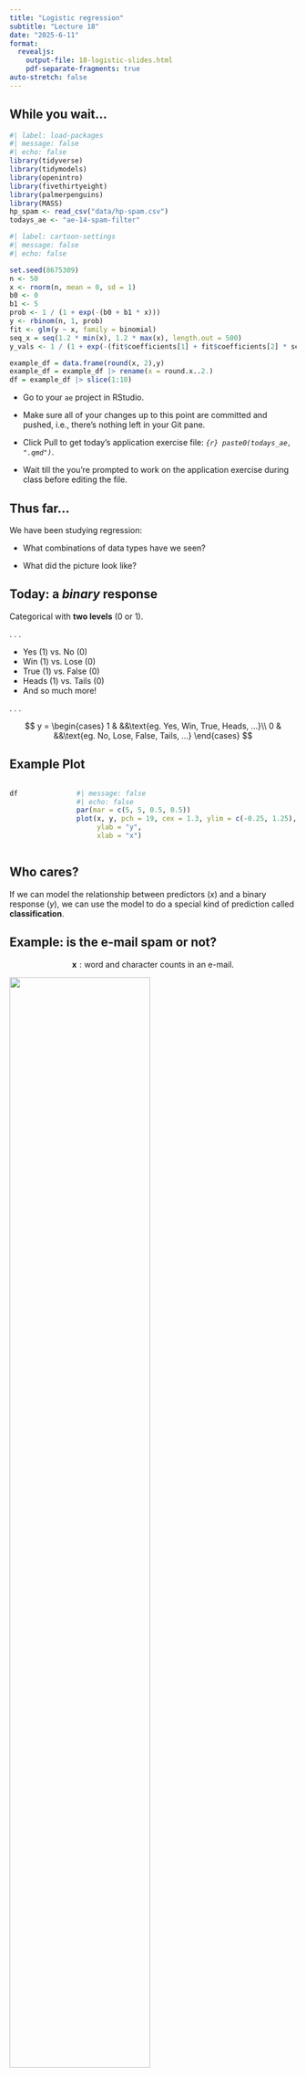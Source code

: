 ```yaml
---
title: "Logistic regression"
subtitle: "Lecture 18"
date: "2025-6-11"
format: 
  revealjs:
    output-file: 18-logistic-slides.html
    pdf-separate-fragments: true
auto-stretch: false
---
```


## While you wait... {.smaller}

```r
#| label: load-packages
#| message: false
#| echo: false
library(tidyverse)
library(tidymodels)
library(openintro)
library(fivethirtyeight)
library(palmerpenguins)
library(MASS)
hp_spam <- read_csv("data/hp-spam.csv")
todays_ae <- "ae-14-spam-filter"
```

```r
#| label: cartoon-settings
#| message: false
#| echo: false

set.seed(8675309)
n <- 50
x <- rnorm(n, mean = 0, sd = 1)
b0 <- 0  
b1 <- 5
prob <- 1 / (1 + exp(-(b0 + b1 * x)))
y <- rbinom(n, 1, prob)
fit <- glm(y ~ x, family = binomial)
seq_x = seq(1.2 * min(x), 1.2 * max(x), length.out = 500)
y_vals <- 1 / (1 + exp(-(fit$coefficients[1] + fit$coefficients[2] * seq_x)))

example_df = data.frame(round(x, 2),y)
example_df = example_df |> rename(x = round.x..2.)
df = example_df |> slice(1:10)
```

::: appex
-   Go to your `ae` project in RStudio.

-   Make sure all of your changes up to this point are committed and pushed, i.e., there's nothing left in your Git pane.

-   Click Pull to get today's application exercise file: *`{r} paste0(todays_ae, ".qmd")`*.

-   Wait till the you're prompted to work on the application exercise during class before editing the file.
:::

## Thus far...

We have been studying regression:

-   What combinations of data types have we seen?

-   What did the picture look like?

## Today: a *binary* response {.smaller}

Categorical with **two levels** (0 or 1).

. . .

::: incremental
-   Yes (1) vs. No (0)
-   Win (1) vs. Lose (0)
-   True (1) vs. False (0)
-   Heads (1) vs. Tails (0)
-   And so much more!
:::

. . .

$$
y = 
\begin{cases}
1 & &&\text{eg. Yes, Win, True, Heads, ...}\\
0 & &&\text{eg. No, Lose, False, Tails, ...}
\end{cases}
$$

## Example Plot

::: columns
::: {.column width="20%"}
```r
df
```
:::

::: {.column width="80%"}
```r
#| message: false
#| echo: false
par(mar = c(5, 5, 0.5, 0.5))
plot(x, y, pch = 19, cex = 1.3, ylim = c(-0.25, 1.25), cex.lab = 1.5,
     ylab = "y",
     xlab = "x")

```
:::
:::

## Who cares?

If we can model the relationship between predictors ($x$) and a binary response ($y$), we can use the model to do a special kind of prediction called **classification**.

## Example: is the e-mail spam or not? {.smaller}

$$
\mathbf{x}: \text{word and character counts in an e-mail.}
$$

![](images/18/spam.png){fig-align="center" width="70%"}

$$
y
= 
\begin{cases}
1 & \text{it's spam}\\
0 & \text{it's legit}
\end{cases}
$$

## Example: is it cancer or not? {.smaller}

$$
\mathbf{x}: \text{features in a medical image.}
$$

![](images/18/head-neck.jpg){fig-align="center"}

$$
y
= 
\begin{cases}
1 & \text{it's cancer}\\
0 & \text{it's healthy}
\end{cases}
$$

## Example: will they default? {.smaller}

$$
\mathbf{x}: \text{financial and demographic info about a loan applicant.}
$$

![](images/18/fico.jpg){fig-align="center" width="60%"}

$$
y
= 
\begin{cases}
1 & \text{applicant is at risk of defaulting on loan}\\
0 & \text{applicant is safe}
\end{cases}
$$

## How do we model this type of data? {.smaller}

```r
#| message: false
#| echo: false
par(mar = c(5, 5, 0.5, 0.5))
plot(x, y, pch = 19, cex =  1.3, ylim = c(-0.25, 1.25), cex.lab = 1.5,
     ylab = "y",
     xlab = "x")
```

## Straight line of best fit is a little silly {.smaller}

```r
#| message: false
#| echo: false
par(mar = c(5, 5, 0.5, 0.5))
plot(x, y, pch = 19, cex = 1.3, ylim = c(-0.25, 1.25), cex.lab = 1.5,
     ylab = "y",
     xlab = "x")
abline(lm(y ~ x), col = "hotpink2", lwd = 3)
```

## Modelling probabilities {.smaller}

Instead of modeling $y$ directly, let's model the probability that $y=1$:

-   "Given new email, what's the probability that it's spam?''
-   "Given new image, what's the probability that it's cancer?''
-   "Given new loan application, what's the probability that they default?''

## Modelling probabilities: lines are still silly {.smaller}

```r
#| message: false
#| echo: false
par(mar = c(5, 5, 0.5, 0.5))
plot(x, y, pch = 19, cex = 1.3, ylim = c(-0.25, 1.25), cex.lab = 1.5,
     ylab = "Prob(y = 1)",
     xlab = "x")
abline(lm(y ~ x), col = "hotpink2", lwd = 3)
```

## Instead: S-curve of best fit {.smaller}

```r
#| message: false
#| echo: false
par(mar = c(5, 5, 0.5, 0.5))
plot(x, y, pch = 19, cex = 1.3, ylim = c(-0.25, 1.25), cex.lab = 1.5,
     ylab = "Prob(y = 1)",
     xlab = "x")
lines(seq_x, y_vals, col = "hotpink2", lwd = 3)
points(x, y, pch = 19, cex = 0.75)
```

## Why don't we model y directly? {.smaller}

-   **Recall regression with a numerical response**:\
    \
    Our models do not output *guarantees* for $y$, they output predictions that describe behavior *on average*;

. . .

<br>

-   **Similar when modeling a binary response**:\
    \
    Our models cannot directly guarantee that $y$ will be zero or one. The correct analog to "on average" for a 0/1 response is "what's the probability?"

## On average vs. What's the probability? {.smaller}

Let's suppose I'm classifying emails as spam ( $y = 1$ ) vs. legit ( $y$ = 0 ).
At some given length (suppose $x = 500$ words), I see that:

-   8 emails were spam

-   2 emails were legit

. . .

What does it mean to average these together?

. . .

$$
\frac{1 + 1 + 1 + 1 + 1 + 1 + 1 + 1 + 0 + 0}{10} = \frac{8}{10} = 0.8
$$

## Again: S-curve of best fit {.smaller}

```r
#| message: false
#| echo: false
par(mar = c(5, 5, 0.5, 0.5))
plot(x, y, pch = 19, cex = 1.3, ylim = c(-0.25, 1.25), cex.lab = 1.5,
     ylab = "Prob(y = 1)",
     xlab = "x")
lines(seq_x, y_vals, col = "hotpink2", lwd = 3)
points(x, y, pch = 19, cex = 0.75)
```

## So, what is this S-curve, anyways? {.smaller}

It's the *logistic function*:

$$
\text{Prob}(y = 1)
=
\frac{e^{\beta_0+\beta_1x}}{1+e^{\beta_0+\beta_1x}}.
$$

. . .

If you set $p = \text{Prob}(y = 1)$ and do some algebra, you get the simple linear model for the *log-odds*:

. . .

$$
\log\left(\frac{p}{1-p}\right)
=
\beta_0+\beta_1x.
$$

. . .

This is called the *logistic regression* model.

## Log-odds? {.smaller}

::: incremental
-   $p = \text{Prob}(y = 1)$ is a probability.
    A number between 0 and 1;

-   $\frac{p}{(1 - p)}$ is the odds.
    A number between 0 and $\infty$;

    -   80% probability an email is spam; 20% an email is legit

    -   The odds an email is spam are 4 to 1

-   The log odds $\log(\frac{p}{1 - p})$ is a number between $-\infty$ and $\infty$, which is suitable for the linear model.
:::

. . .

$$
\log\left(\frac{p}{1-p}\right)
=
\beta_0+\beta_1x.
$$

## Probability to odds

```r
#| echo: false
#| fig-asp: 0.6

curve(x/(1 - x), from = 0, to = 1, n = 500,
      xlab = "p", ylab = "p / (1 - p)",
      lwd = 2, col = "red", bty = "n")
```

## Odds to log odds

```r
#| echo: false
#| fig-asp: 0.6

curve(log(x), from = 0, to = 10, n = 1000,
      lwd = 2, col = "red", xaxt = "n", bty = "n",
      xlab = "p / (1 - p)", ylab = "log[p / (1 - p)]")
axis(1, pos = 0)
```

## Logistic regression {.smaller}

$$
\log\left(\frac{p}{1-p}\right)
=
\beta_0+\beta_1x.
$$

::: incremental
-   The *logit* function $\log(\frac{p}{1-p})$ is an example of a *link function* that transforms the linear model to have an appropriate range;

-   This is an example of a *generalized linear model*
:::

## Estimation {.smaller}

::: incremental
-   We estimate the parameters $\beta_0,\,\beta_1$ using *maximum likelihood* (don't worry about it) to get the "best fitting" S-curve;

-   The fitted model is
:::

. . .

$$
\log\left(\frac{\widehat{p}}{1-\widehat{p}}\right)
=
b_0+b_1x.
$$

## Today's data {.smaller}

```r
#| echo: false
email |> dplyr::select(c(spam, dollar, viagra, winner, password, exclaim_mess)) 
```

## Fitting a logistic model {.smaller}

```r
logistic_fit <- logistic_reg() |>
  fit(spam ~ exclaim_mess, data = email)

tidy(logistic_fit)
```

## Fitting a logistic model {.smaller}

```r
tidy(logistic_fit)
```

. . .

Fitted equation for the log-odds:

$$
\log\left(\frac{\hat{p}}{1-\hat{p}}\right)
=
-2.27
+
0.000272\times exclaim~mess
$$

## Be careful!! {.smaller}

💖✅ This is correct✅💖

$$
\log\left(\frac{\hat{p}}{1-\hat{p}}\right)
=
-2.27
+
0.000272\times exclaim~mess
$$

<br>

❌ 🛑These are wrong!
Do not do this!
❌🛑

$$
\widehat{spam}
=
-2.27
+
0.000272\times exclaim~mess
$$

$$
\widehat{p}
=
-2.27
+
0.000272\times exclaim~mess
$$

## Interpreting the intercept {.smaller}

Plug in $x = 0$:

$$
\log\left(\frac{\widehat{p}}{1-\widehat{p}}\right)
=
b_0+b_1x.
$$

. . .

When $x = 0$, the estimated probability that $y = 1$ is

$$
\hat{p} = \frac{e^{b_0}}{1+e^{b_0}}
$$

## Interpreting the intercept: emails {.smaller}

If `exclaim_mess = 0`, then

$$
\hat{p}=\widehat{P(y=1)}=\frac{e^{-2.27}}{1+e^{-2.27}}\approx 0.09.
$$

So, we estimate that an email with no exclamation marks has a 9% chance of being spam.

## Interpreting the slope is tricky {.smaller}

Recall:

$$
\log\left(\frac{\widehat{p}}{1-\widehat{p}}\right)
=
b_0+b_1x.
$$

. . .

Alternatively:

$$
\frac{\widehat{p}}{1-\widehat{p}}
=
e^{b_0+b_1x}
=
\color{blue}{e^{b_0}e^{b_1x}}
.
$$

. . .

If we increase $x$ by one unit, we have:

$$
\frac{\widehat{p}}{1-\widehat{p}}
=
e^{b_0}e^{b_1(x+1)}
=
e^{b_0}e^{b_1x+b_1}
=
{\color{blue}{e^{b_0}e^{b_1x}}}{\color{red}{e^{b_1}}}
.
$$

. . .

A one unit increase in $x$ is associated with a change in odds by a factor of $e^{b_1}$.
Gross!

## Sign of the slope is meaningful {.smaller}

A one unit increase in $x$ is associated with a change in odds by a factor of $e^{b_1}$.

. . .

-   A positive slope means increasing $x$ increases the odds (and probability!) that $y = 1$
-   A negative slope means increasing $x$ decreases the odds (and probability!) that $y = 1$

## Back to the example... {.smaller}

$$
\log\left(\frac{\hat{p}}{1-\hat{p}}\right)
=
-2.27
+
0.000272\times exclaim~mess
$$

If we add one exclamation mark to the model, we predict the odds of an email being spam to be **higher** by a **factor** of $e^{0.000272}\approx 1.000272$ on average.

# Logistic regression -\> classification?

## Step 0: fit the model {.smaller}

```r
#| label: step-0
#| message: false
#| echo: false
#| fig-asp: 0.45
threshold <- 0.7
cutoff <- (log(threshold / (1 - threshold)) - fit$coefficients[1]) / fit$coefficients[2]
par(mar = c(5, 10, 0.5, 0.5))
plot(x, y, pch = 19, cex = 0.5, ylim = c(-0.25, 1.25), cex.lab = 1.5,
     #xlim = c(1.2 * min(x), 1.2 * max(x)),
     ylab = "",
     xlab = "")
lines(seq_x, y_vals, col = "red", lwd = 3)
points(x, y, pch = 19, cex = 0.75)
mtext("Prob(y = 1)", side = 2, line = 8, at = 0.5, cex = 2)
mtext("x", side = 1, line = 4, at = 0, cex = 2)
#mtext(paste("p* =", threshold), side = 2, line = 1, las = 2, at = threshold, cex = 1.5)
#segments(1.2 * min(x), threshold, cutoff, threshold, lty = 2, lwd = 2)
```

## Step 1: pick a threshold {.smaller}

Select a number $0 < p^* < 1$:

```r
#| label: step-1
#| message: false
#| echo: false
#| fig-asp: 0.45

cutoff <- (log(threshold / (1 - threshold)) - fit$coefficients[1]) / fit$coefficients[2]
par(mar = c(5, 10, 0.5, 0.5))
plot(x, y, pch = 19, cex = 0.5, ylim = c(-0.25, 1.25), cex.lab = 1.5,
     #xlim = c(1.2 * min(x), 1.2 * max(x)),
     ylab = "",
     xlab = "")
lines(seq_x, y_vals, col = "red", lwd = 3)
points(x, y, pch = 19, cex = 0.75)
mtext("Prob(y = 1)", side = 2, line = 8, at = 0.5, cex = 2)
mtext("x", side = 1, line = 4, at = 0, cex = 2)
mtext(paste("p* =", threshold), side = 2, line = 1, las = 2, at = threshold, cex = 1.5)
segments(1.2 * min(x), threshold, cutoff, threshold, lty = 2, lwd = 2)
```

-   if $\text{Prob}(y=1)\leq p^*$, then predict $\widehat{y}=0$;
-   if $\text{Prob}(y=1)> p^*$, then predict $\widehat{y}=1$.

## Step 2: find the "decision boundary" {.smaller}

Solve for the x-value that matches the threshold:

```r
#| label: step-2
#| message: false
#| echo: false
#| fig-asp: 0.45

cutoff <- (log(threshold / (1 - threshold)) - fit$coefficients[1]) / fit$coefficients[2]
par(mar = c(5, 10, 0.5, 0.5))
plot(x, y, pch = 19, cex = 0.5, ylim = c(-0.25, 1.25), cex.lab = 1.5,
     #xlim = c(1.2 * min(x), 1.2 * max(x)),
     ylab = "",
     xlab = "")
lines(seq_x, y_vals, col = "red", lwd = 3)
points(x, y, pch = 19, cex = 0.75)
mtext("Prob(y = 1)", side = 2, line = 8, at = 0.5, cex = 2)
mtext("x", side = 1, line = 4, at = 0, cex = 2)
mtext(paste("p* =", threshold), side = 2, line = 1, las = 2, at = threshold, cex = 1.5)
segments(1.2 * min(x), threshold, cutoff, threshold, lty = 2, lwd = 2)
abline(v = cutoff, lty = 2, lwd = 2)
mtext("x*", side = 1, line = 1, at = cutoff, cex = 2)
```

-   if $\text{Prob}(y=1)\leq p^*$, then predict $\widehat{y}=0$;
-   if $\text{Prob}(y=1)> p^*$, then predict $\widehat{y}=1$.

## Step 3: classify a new arrival {.smaller}

A new person shows up with $x_{\text{new}}$.
Which side of the boundary are they on?

```r
#| label: step-3
#| message: false
#| echo: false
#| fig-asp: 0.45

cutoff <- (log(threshold / (1 - threshold)) - fit$coefficients[1]) / fit$coefficients[2]
par(mar = c(5, 10, 0.5, 0.5))
plot(x, y, pch = 19, cex = 0.5, ylim = c(-0.25, 1.25), cex.lab = 1.5,
     #xlim = c(1.2 * min(x), 1.2 * max(x)),
     ylab = "",
     xlab = "")
lines(seq_x, y_vals, col = "red", lwd = 3)
points(x, y, pch = 19, cex = 0.75)
mtext("Prob(y = 1)", side = 2, line = 8, at = 0.5, cex = 2)
mtext("x", side = 1, line = 4, at = 0, cex = 2)
mtext(paste("p* =", threshold), side = 2, line = 1, las = 2, at = threshold, cex = 1.5)
segments(1.2 * min(x), threshold, cutoff, threshold, lty = 2, lwd = 2)
abline(v = cutoff, lty = 2, lwd = 2)
mtext("x*", side = 1, line = 1, at = cutoff, cex = 2)
polygon(c(-20, cutoff, cutoff, -20), c(-1, -1, 2, 2), col = rgb(1, .5, 0, alpha = 0.2), border = NA)
polygon(c(cutoff, 20, 20, cutoff), c(-1, -1, 2, 2), col = rgb(0, 0, 1, alpha = 0.2), border = NA)
text(-1, 0.5, expression(hat(y)~" = 0"), col = "orange", cex = 2)
text(1, 0.5, expression(hat(y)~" = 1"), col = "blue", cex = 2)
```

-   if $x_{\text{new}} \leq x^\star$, then $\text{Prob}(y=1)\leq p^*$, so predict $\widehat{y}=0$ for the new person;
-   if $x_{\text{new}} > x^\star$, then $\text{Prob}(y=1)> p^*$, so predict $\widehat{y}=1$ for the new person.

## Let's change the threshold {.smaller}

A new person shows up with $x_{\text{new}}$.
Which side of the boundary are they on?

```r
#| label: lower-threshold
#| message: false
#| echo: false
#| fig-asp: 0.45

threshold <- 0.15
cutoff <- (log(threshold / (1 - threshold)) - fit$coefficients[1]) / fit$coefficients[2]
par(mar = c(5, 10, 0.5, 0.5))
plot(x, y, pch = 19, cex = 0.5, ylim = c(-0.25, 1.25), cex.lab = 1.5,
     #xlim = c(1.2 * min(x), 1.2 * max(x)),
     ylab = "",
     xlab = "")
lines(seq_x, y_vals, col = "red", lwd = 3)
points(x, y, pch = 19, cex = 0.75)
mtext("Prob(y = 1)", side = 2, line = 8, at = 0.5, cex = 2)
mtext("x", side = 1, line = 4, at = 0, cex = 2)
mtext(paste("p* =", threshold), side = 2, line = 1, las = 2, at = threshold, cex = 1.5)
segments(1.2 * min(x), threshold, cutoff, threshold, lty = 2, lwd = 2)
abline(v = cutoff, lty = 2, lwd = 2)
mtext("x*", side = 1, line = 1, at = cutoff, cex = 2)
polygon(c(-20, cutoff, cutoff, -20), c(-1, -1, 2, 2), col = rgb(1, .5, 0, alpha = 0.2), border = NA)
polygon(c(cutoff, 20, 20, cutoff), c(-1, -1, 2, 2), col = rgb(0, 0, 1, alpha = 0.2), border = NA)
text(-1, 0.5, expression(hat(y)~" = 0"), col = "orange", cex = 2)
text(1, 0.5, expression(hat(y)~" = 1"), col = "blue", cex = 2)
```

-   if $x_{\text{new}} \leq x^\star$, then $\text{Prob}(y=1)\leq p^*$, so predict $\widehat{y}=0$ for the new person;
-   if $x_{\text{new}} > x^\star$, then $\text{Prob}(y=1)> p^*$, so predict $\widehat{y}=1$ for the new person.

## Let's change the threshold {.smaller}

A new person shows up with $x_{\text{new}}$.
Which side of the boundary are they on?

```r
#| label: higher-threshold
#| message: false
#| echo: false
#| fig-asp: 0.45

threshold <- 0.9
cutoff <- (log(threshold / (1 - threshold)) - fit$coefficients[1]) / fit$coefficients[2]
par(mar = c(5, 10, 0.5, 0.5))
plot(x, y, pch = 19, cex = 0.5, ylim = c(-0.25, 1.25), cex.lab = 1.5,
     #xlim = c(1.2 * min(x), 1.2 * max(x)),
     ylab = "",
     xlab = "")
lines(seq_x, y_vals, col = "red", lwd = 3)
points(x, y, pch = 19, cex = 0.75)
mtext("Prob(y = 1)", side = 2, line = 8, at = 0.5, cex = 2)
mtext("x", side = 1, line = 4, at = 0, cex = 2)
mtext(paste("p* =", threshold), side = 2, line = 1, las = 2, at = threshold, cex = 1.5)
segments(1.2 * min(x), threshold, cutoff, threshold, lty = 2, lwd = 2)
abline(v = cutoff, lty = 2, lwd = 2)
mtext("x*", side = 1, line = 1, at = cutoff, cex = 2)
polygon(c(-20, cutoff, cutoff, -20), c(-1, -1, 2, 2), col = rgb(1, .5, 0, alpha = 0.2), border = NA)
polygon(c(cutoff, 20, 20, cutoff), c(-1, -1, 2, 2), col = rgb(0, 0, 1, alpha = 0.2), border = NA)
text(-1, 0.5, expression(hat(y)~" = 0"), col = "orange", cex = 2)
text(1, 0.5, expression(hat(y)~" = 1"), col = "blue", cex = 2)
```

-   if $x_{\text{new}} \leq x^\star$, then $\text{Prob}(y=1)\leq p^*$, so predict $\widehat{y}=0$ for the new person;
-   if $x_{\text{new}} > x^\star$, then $\text{Prob}(y=1)> p^*$, so predict $\widehat{y}=1$ for the new person.

## Nothing special about one predictor... {.smaller}

Two numerical predictors and one binary response:

```r
#| message: false
#| echo: false
#| fig-asp: 0.45

set.seed(20)
n <- 20
cloud1 <- mvrnorm(n, c(-0.5, -0.5) + 4, matrix(c(1, 0.5, 0.5, 1), 2, 2))
cloud2 <- mvrnorm(n, c(0.5, 0.5) + 4, matrix(c(1, -0.5, -0.5, 1), 2, 2))
X <- rbind(cloud1, cloud2)
y <- c(rep(0, n), rep(1, n))
par(mar = c(5, 5, 0.5, 0.5))
plot(X, 
     pch = 19, 
     col = c(rep("orange", n), rep("blue", n)),
     xlab = expression(x[1]),
     ylab = expression(x[2]),
     xlim = c(-4, 4) + 4,
     ylim = c(-4, 4) + 4,
     cex.lab = 2)
legend("bottomright", c("y = 0", "y = 1"), pch = 19, col = c("orange", "blue"), bty = "n", cex = 2)
```

## "Multiple" logistic regression {.smaller}

On the probability scale:

$$
\text{Prob}(y = 1)
=
\frac{e^{\beta_0+\beta_1x_1+\beta_2x_2+...+\beta_mx_m}}{1+e^{\beta_0+\beta_1x_1+\beta_2x_2+...+\beta_mx_m}}.
$$

. . .

For the log-odds, a *multiple* linear regression:

$$
\log\left(\frac{p}{1-p}\right)
=
\beta_0+\beta_1x_1+\beta_2x_2+...+\beta_mx_m.
$$

## Decision boundary, again {.smaller}

Consider two numerical predictors:

```r
#| message: false
#| echo: false
#| fig-asp: 0.45
fit <- glm(y ~ X, family = binomial)

b0 <- fit$coefficients[1]
b1 <- fit$coefficients[2]
b2 <- fit$coefficients[3]

p_thresh <- 0.5

# compute intercept and slope of decision boundary
bd_incpt <- (log(p_thresh / (1 - p_thresh)) - b0) / b2
bd_slp <- -b1 / b2

x_for_poly <- seq(0, 10, length.out = 500)
y_for_poly <- bd_incpt + bd_slp * x_for_poly

par(mar = c(4, 5, 0.5, 0.5))
plot(X, 
     pch = 19, 
     col = c(rep("orange", n), rep("blue", n)),
     xlab = expression(x[1]),
     ylab = expression(x[2]),
     xlim = c(-4, 4) + 4,
     ylim = c(-4, 4) + 4,
     cex.lab = 2)
abline(a = bd_incpt, b = bd_slp, lty = 2, lwd = 3)
polygon(c(x_for_poly, rev(x_for_poly)), c(y_for_poly, rep(10, 500)), col = rgb(0, 0, 1, alpha = 0.2), border = NA)
polygon(c(x_for_poly, rev(x_for_poly)), c(y_for_poly, rep(0, 500)), col = rgb(1, .5, 0, alpha = 0.2), border = NA)
legend("left", expression(hat(y)~" = 0"), text.col = "orange", bty = "n", cex = 2)
legend("right", expression(hat(y)~" = 1"), text.col = "blue", bty = "n", cex = 2)
points(X, pch = 19, 
     col = c(rep("orange", n), rep("blue", n)))
legend("topright", "p* = 0.5", cex = 2, bty = "n")
```

-   if new $(x_1,\,x_2)$ below, $\text{Prob}(y=1)\leq p^*$. Predict $\widehat{y}=0$ for the new person;
-   if new $(x_1,\,x_2)$ above, $\text{Prob}(y=1)> p^*$. Predict $\widehat{y}=1$ for the new person.

## Decision boundary, again {.smaller}

It's linear!
Consider two numerical predictors:

```r
#| message: false
#| echo: false
#| fig-asp: 0.45


fit <- glm(y ~ X, family = binomial)

b0 <- fit$coefficients[1]
b1 <- fit$coefficients[2]
b2 <- fit$coefficients[3]

p_thresh <- 0.15

# compute intercept and slope of decision boundary
bd_incpt <- (log(p_thresh / (1 - p_thresh)) - b0) / b2
bd_slp <- -b1 / b2

x_for_poly <- seq(0, 10, length.out = 500)
y_for_poly <- bd_incpt + bd_slp * x_for_poly

par(mar = c(4, 5, 0.5, 0.5))
plot(X, 
     pch = 19, 
     col = c(rep("orange", n), rep("blue", n)),
     xlab = expression(x[1]),
     ylab = expression(x[2]),
     xlim = c(-4, 4) + 4,
     ylim = c(-4, 4) + 4,
     cex.lab = 2)
abline(a = bd_incpt, b = bd_slp, lty = 2, lwd = 3)
polygon(c(x_for_poly, rev(x_for_poly)), c(y_for_poly, rep(10, 500)), col = rgb(0, 0, 1, alpha = 0.2), border = NA)
polygon(c(x_for_poly, rev(x_for_poly)), c(y_for_poly, rep(0, 500)), col = rgb(1, .5, 0, alpha = 0.2), border = NA)
legend("left", expression(hat(y)~" = 0"), text.col = "orange", bty = "n", cex = 2)
legend("right", expression(hat(y)~" = 1"), text.col = "blue", bty = "n", cex = 2)
points(X, pch = 19, 
     col = c(rep("orange", n), rep("blue", n)))
legend("topright", "p* = 0.15", cex = 2, bty = "n")
```

-   if new $(x_1,\,x_2)$ below, $\text{Prob}(y=1)\leq p^*$. Predict $\widehat{y}=0$ for the new person;
-   if new $(x_1,\,x_2)$ above, $\text{Prob}(y=1)> p^*$. Predict $\widehat{y}=1$ for the new person.

## Decision boundary, again {.smaller}

It's linear!
Consider two numerical predictors:

```r
#| message: false
#| echo: false
#| fig-asp: 0.45


fit <- glm(y ~ X, family = binomial)

b0 <- fit$coefficients[1]
b1 <- fit$coefficients[2]
b2 <- fit$coefficients[3]

p_thresh <- 0.9

# compute intercept and slope of decision boundary
bd_incpt <- (log(p_thresh / (1 - p_thresh)) - b0) / b2
bd_slp <- -b1 / b2

x_for_poly <- seq(0, 10, length.out = 500)
y_for_poly <- bd_incpt + bd_slp * x_for_poly

par(mar = c(4, 5, 0.5, 0.5))
plot(X, 
     pch = 19, 
     col = c(rep("orange", n), rep("blue", n)),
     xlab = expression(x[1]),
     ylab = expression(x[2]),
     xlim = c(-4, 4) + 4,
     ylim = c(-4, 4) + 4,
     cex.lab = 2)
abline(a = bd_incpt, b = bd_slp, lty = 2, lwd = 3)
polygon(c(x_for_poly, rev(x_for_poly)), c(y_for_poly, rep(10, 500)), col = rgb(0, 0, 1, alpha = 0.2), border = NA)
polygon(c(x_for_poly, rev(x_for_poly)), c(y_for_poly, rep(0, 500)), col = rgb(1, .5, 0, alpha = 0.2), border = NA)
legend("left", expression(hat(y)~" = 0"), text.col = "orange", bty = "n", cex = 2)
legend("right", expression(hat(y)~" = 1"), text.col = "blue", bty = "n", cex = 2)
points(X, pch = 19, 
     col = c(rep("orange", n), rep("blue", n)))
legend("topright", "p* = 0.9", cex = 2, bty = "n")
```

-   if new $(x_1,\,x_2)$ below, $\text{Prob}(y=1)\leq p^*$. Predict $\widehat{y}=0$ for the new person;
-   if new $(x_1,\,x_2)$ above, $\text{Prob}(y=1)> p^*$. Predict $\widehat{y}=1$ for the new person.

## Note: the classifier isn't perfect {.smaller}

```r
#| message: false
#| echo: false
#| fig-asp: 0.45


fit <- glm(y ~ X, family = binomial)

b0 <- fit$coefficients[1]
b1 <- fit$coefficients[2]
b2 <- fit$coefficients[3]

p_thresh <- 0.5

# compute intercept and slope of decision boundary
bd_incpt <- (log(p_thresh / (1 - p_thresh)) - b0) / b2
bd_slp <- -b1 / b2

x_for_poly <- seq(0, 10, length.out = 500)
y_for_poly <- bd_incpt + bd_slp * x_for_poly

par(mar = c(4, 5, 0.5, 0.5))
plot(X, 
     pch = 19, 
     col = c(rep("orange", n), rep("blue", n)),
     xlab = expression(x[1]),
     ylab = expression(x[2]),
     xlim = c(-4, 4) + 4,
     ylim = c(-4, 4) + 4,
     cex.lab = 2)
abline(a = bd_incpt, b = bd_slp, lty = 2, lwd = 3)
polygon(c(x_for_poly, rev(x_for_poly)), c(y_for_poly, rep(10, 500)), col = rgb(0, 0, 1, alpha = 0.2), border = NA)
polygon(c(x_for_poly, rev(x_for_poly)), c(y_for_poly, rep(0, 500)), col = rgb(1, .5, 0, alpha = 0.2), border = NA)
legend("left", expression(hat(y)~" = 0"), text.col = "orange", bty = "n", cex = 2)
legend("right", expression(hat(y)~" = 1"), text.col = "blue", bty = "n", cex = 2)
points(X, pch = 19, 
     col = c(rep("orange", n), rep("blue", n)))
legend("topright", "p* = 0.5", cex = 2, bty = "n")
```

-   Blue points in the orange region: spam (1) emails misclassified as legit (0);
-   Orange points in the blue region: legit (0) emails misclassified as spam (1).

## How do you pick the threshold? {.smaller}

To balance out the two kinds of errors:

![](images/18/confusion-matrix.png)

::: incremental
-   High threshold:
    -   Hard to classify as 1, so FP less likely and FN more likely
-   Low threshold:
    -    Easy to classify as 1, so FP more likely and FN less likely
:::

## Silly examples {.smaller}

-   Set p\* = 0

    -   Classify every email as spam (1);
    -   No false negatives, but *a lot* of false positives;

-   Set p\* = 1

    -   Classify every email as legit (0);
    -   No false positives, but *a lot* of false negatives.

You pick a threshold in between to strike a balance.
The exact number depends on context.

## `{r} todays_ae`

::: appex
-   Go to your ae project in RStudio.

-   If you haven't yet done so, make sure all of your changes up to this point are committed and pushed, i.e., there's nothing left in your Git pane.

-   If you haven't yet done so, click Pull to get today's application exercise file: *`{r} paste0(todays_ae, ".qmd")`*.

-   Work through the application exercise in class, and render, commit, and push your edits.
:::
